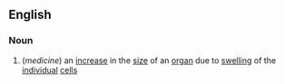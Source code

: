 ==English==
===Noun===
{{wikipedia}}
#(''medicine'') an [[increase]] in the [[size]] of an [[organ]] due to [[swelling]] of the [[individual]] [[cell]]s